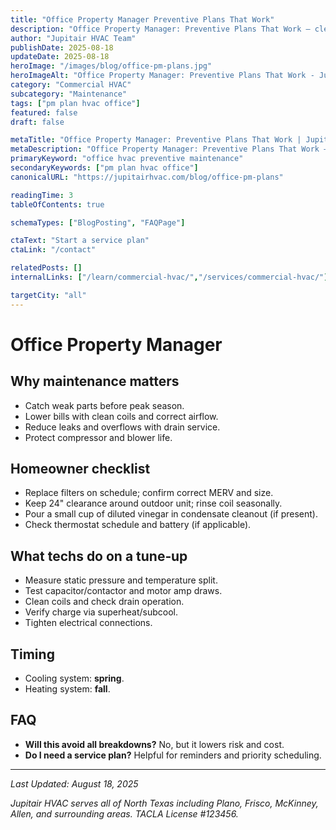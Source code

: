 ```yaml
---
title: "Office Property Manager Preventive Plans That Work"
description: "Office Property Manager: Preventive Plans That Work — clear steps, practical detail, and when to call a pro in North Texas."
author: "Jupitair HVAC Team"
publishDate: 2025-08-18
updateDate: 2025-08-18
heroImage: "/images/blog/office-pm-plans.jpg"
heroImageAlt: "Office Property Manager: Preventive Plans That Work - Jupitair HVAC"
category: "Commercial HVAC"
subcategory: "Maintenance"
tags: ["pm plan hvac office"]
featured: false
draft: false

metaTitle: "Office Property Manager: Preventive Plans That Work | Jupitair HVAC"
metaDescription: "Office Property Manager: Preventive Plans That Work — clear steps, practical detail, and when to call a pro in North Texas."
primaryKeyword: "office hvac preventive maintenance"
secondaryKeywords: ["pm plan hvac office"]
canonicalURL: "https://jupitairhvac.com/blog/office-pm-plans"

readingTime: 3
tableOfContents: true

schemaTypes: ["BlogPosting", "FAQPage"]

ctaText: "Start a service plan"
ctaLink: "/contact"

relatedPosts: []
internalLinks: ["/learn/commercial-hvac/","/services/commercial-hvac/"]

targetCity: "all"
---
```



# Office Property Manager



## Why maintenance matters
- Catch weak parts before peak season.
- Lower bills with clean coils and correct airflow.
- Reduce leaks and overflows with drain service.
- Protect compressor and blower life.



<BlogCTA variant="inline" />

## Homeowner checklist
- Replace filters on schedule; confirm correct MERV and size.
- Keep 24" clearance around outdoor unit; rinse coil seasonally.
- Pour a small cup of diluted vinegar in condensate cleanout (if present).
- Check thermostat schedule and battery (if applicable).


## What techs do on a tune‑up
- Measure static pressure and temperature split.
- Test capacitor/contactor and motor amp draws.
- Clean coils and check drain operation.
- Verify charge via superheat/subcool.
- Tighten electrical connections.


## Timing
- Cooling system: **spring**.
- Heating system: **fall**.


## FAQ
- **Will this avoid all breakdowns?** No, but it lowers risk and cost.
- **Do I need a service plan?** Helpful for reminders and priority scheduling.

---

<BlogCTA variant="end" />

*Last Updated: August 18, 2025*

*Jupitair HVAC serves all of North Texas including Plano, Frisco, McKinney, Allen, and surrounding areas. TACLA License #123456.*
